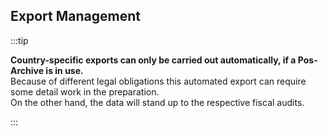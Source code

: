 ## Export Management

:::tip

**Country-specific exports can only be carried out automatically, if a Pos-Archive is in use.**  
Because of different legal obligations this automated export can require some detail work in the preparation.  
On the other hand, the data will stand up to the respective fiscal audits.

:::

## 